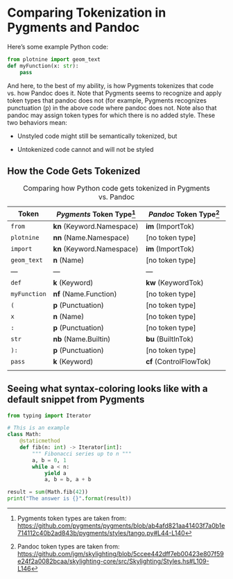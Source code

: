 # Comparing Tokenization in Pygments and Pandoc

Here's some example Python code:

```python
from plotnine import geom_text
def myFunction(x: str):
    pass
```

And here, to the best of my ability, is how Pygments tokenizes that code vs. how Pandoc does it. Note that Pygments seems to recognize and apply token types that pandoc does not (for example, Pygments recognizes punctuation (p) in the above code where pandoc does not. Note also that pandoc may assign token types for which there is no added style. These two behaviors mean:

-   Unstyled code might still be semantically tokenized, but

-   Untokenized code cannot and will not be styled

## How the Code Gets Tokenized

| Token        | *Pygments* Token Type[^comparing-python-tokenization-1] | *Pandoc* Token Type[^comparing-python-tokenization-2] |
|--------------|---------------------------------------------------------|-------------------------------------------------------|
| `from`       | **kn** (Keyword.Namespace)                              | **im** (ImportTok)                                    |
| `plotnine`   | **nn** (Name.Namespace)                                 | [no token type]                                       |
| `import`     | **kn** (Keyword.Namespace)                              | **im** (ImportTok)                                    |
| `geom_text`  | **n** (Name)                                            | [no token type]                                       |
| ---          | ---                                                     | ---                                                   |
| `def`        | **k** (Keyword)                                         | **kw** (KeywordTok)                                   |
| `myFunction` | **nf** (Name.Function)                                  | [no token type]                                       |
| `(`          | **p** (Punctuation)                                     | [no token type]                                       |
| `x`          | **n** (Name)                                            | [no token type]                                       |
| `:`          | **p** (Punctuation)                                     | [no token type]                                       |
| `str`        | **nb** (Name.Builtin)                                   | **bu** (BuiltInTok)                                   |
| `):`         | **p** (Punctuation)                                     | [no token type]                                       |
| `pass`       | **k** (Keyword)                                         | **cf** (ControlFlowTok)                               |
|              |                                                         |                                                       |

: Comparing how Python code gets tokenized in Pygments vs. Pandoc

[^comparing-python-tokenization-1]: Pygments token types are taken from: <https://github.com/pygments/pygments/blob/ab4afd821aa41403f7a0b1e714112c40b2ad843b/pygments/styles/tango.py#L44-L140>

[^comparing-python-tokenization-2]: Pandoc token types are taken from: <https://github.com/jgm/skylighting/blob/5ccee442dff7eb00423e807f59e24f2a0082bcaa/skylighting-core/src/Skylighting/Styles.hs#L109-L146>

## Seeing what syntax-coloring looks like with a default snippet from Pygments

```python
from typing import Iterator

# This is an example
class Math:
    @staticmethod
    def fib(n: int) -> Iterator[int]:
        """ Fibonacci series up to n """
        a, b = 0, 1
        while a < n:
            yield a
            a, b = b, a + b

result = sum(Math.fib(42))
print("The answer is {}".format(result))
```

